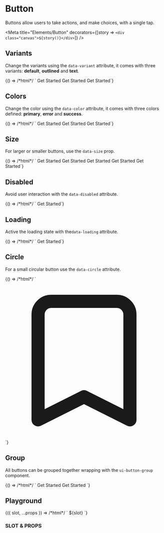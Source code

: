 
# Button

Buttons allow users to take actions, and make choices, with a single tap.

<Meta title="Elements/Button" decorators={[story => `<div class="canvas">${story()}</div>`]} />

## Variants

Change the variants using the `data-variant` attribute, it comes with three variants: **default**, **outlined** and **text**.

<Canvas withToolbar={true}>
  <Story name="Variants">
    {() => /*html*/ `
      <ui-button>Get Started</ui-button>
      <ui-button data-variant="outline">Get Started</ui-button>
      <ui-button data-variant="text">Get Started</ui-button>`}
  </Story>
</Canvas>

## Colors

Change the color using the `data-color` attribute, it comes with three colors defined: **primary**, **error** and **success**.

<Canvas withToolbar={true}>
  <Story name="Colors">
    {() => /*html*/ `
      <ui-button>Get Started</ui-button>
      <ui-button data-color="error">Get Started</ui-button>
      <ui-button data-color="success">Get Started</ui-button>`}
  </Story>
</Canvas>

## Size

For larger or smaller buttons, use the `data-size` prop.

<Canvas withToolbar={true}>
  <Story name="Size">
    {() => /*html*/ `
      <ui-button data-size="xs">Get Started</ui-button>
      <ui-button data-size="sm">Get Started</ui-button>
      <ui-button data-size="md">Get Started</ui-button>
      <ui-button data-size="lg">Get Started</ui-button>
      <ui-button data-size="xl">Get Started</ui-button>`}
  </Story>
</Canvas>

## Disabled

Avoid user interaction with the `data-disabled` attribute.

<Canvas withToolbar={true}>
  <Story name="Disabled">
    {() => /*html*/ `
      <ui-button data-disabled>Get Started</ui-button>`}
  </Story>
</Canvas>

## Loading

Active the loading state with the`data-loading` attribute.

<Canvas withToolbar={true}>
  <Story name="Loading">
    {() => /*html*/ `
      <ui-button data-loading>Get Started</ui-button>`}
  </Story>
</Canvas>

## Circle

For a small circular button use the `data-circle` attribute.

<Canvas withToolbar={true}>
  <Story name="Circle">
    {() => /*html*/ `
      <ui-button data-circle data-variant="outline">
        <svg class="w-6 h-6" fill="none" stroke="currentColor" viewBox="0 0 24 24" xmlns="http://www.w3.org/2000/svg"><path stroke-linecap="round" stroke-linejoin="round" stroke-width="2" d="M5 5a2 2 0 012-2h10a2 2 0 012 2v16l-7-3.5L5 21V5z"></path></svg>
      </ui-button>`}
  </Story>
</Canvas>

## Group

All buttons can be grouped together wrapping with the `ui-button-group` component.

<Canvas withToolbar={true}>
  <Story name="Group">
    {() => /*html*/ `
      <ui-button-group>
        <ui-button>Get Started</ui-button>
        <ui-button data-variant="outline">Get Started</ui-button>
      </ui-button-group>`}
  </Story>
</Canvas>

## Playground

<Canvas withToolbar={true}>
  <Story
    name="Playground"
    args={{
      slot: 'Get Started',
      color: 'primary',
      size: 'md',
      variant: undefined,
      block: false,
      circle: false,
      disabled: false,
      loading: false,
      rounded: false
    }}
    argTypes={{
      slot: {
        type: { name: 'string', required: true },
        table: {
          category: 'slot'
        }
      },
      color: {
        name: 'data-color',
        control: { type: 'select' },
        options: ['primary', 'error', 'success'],
        table: {
          category: 'props'
        }
      },
      size: {
        name: 'data-size',
        type: { name: 'string' },
        control: { type: 'select' },
        options: ['xs', 'sm', 'md', 'lg', 'xl'],
        table: {
          category: 'props'
        }
      },
      variant: {
        name: 'data-variant',
        type: { name: 'string' },
        control: {
          type: 'select',
          labels: {
            [undefined]: 'default',
            outline: 'outline',
            text: 'text'
          }
        },
        options: [undefined, 'outline', 'text'],
        table: {
          category: 'props'
        }
      },
      block: {
        name: 'data-block',
        type: { name: 'boolean' },
        table: {
          category: 'props'
        }
      },
      circle: {
        name: 'data-circle',
        type: { name: 'boolean' },
        table: {
          category: 'props'
        }
      },
      disabled: {
        name: 'data-disabled',
        type: { name: 'boolean' },
        table: {
          category: 'props'
        }
      },
      loading: {
        name: 'data-loading',
        type: { name: 'boolean' },
        table: {
          category: 'props'
        }
      },
      rounded: {
        name: 'data-rounded',
        type: { name: 'boolean' },
        table: {
          category: 'props'
        }
      }
    }}>
    {({ slot, ...props }) => /*html*/ `
    <ui-button
      ${props.color ? `data-color="${props.color}"` : ''}
      ${props.size ? `data-size="${props.size}"` : ''}
      ${props.variant ? `data-variant="${props.variant}"` : ''}
      ${props.disabled ? 'data-disabled' : ''}
      ${props.loading ? 'data-loading' : ''}
      ${props.circle ? 'data-circle' : ''}
      ${props.rounded ? 'data-rounded' : ''}
      ${props.block ? 'data-block' : ''}
      >
        ${slot}
      </ui-button>
    `}
  </Story>
</Canvas>

### SLOT & PROPS

<ArgsTable story="Playground" />

